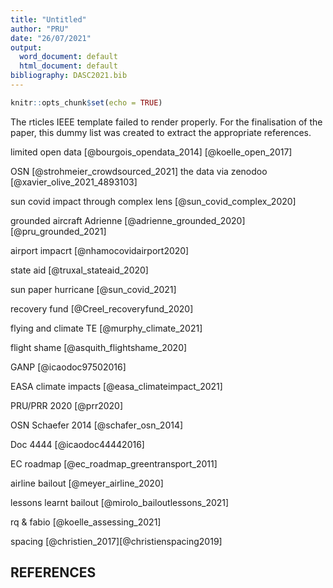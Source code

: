 ```yaml
---
title: "Untitled"
author: "PRU"
date: "26/07/2021"
output:
  word_document: default
  html_document: default
bibliography: DASC2021.bib
---
```


```r
knitr::opts_chunk$set(echo = TRUE)
```

The rticles IEEE template failed to render properly. For the finalisation of the paper, this dummy list was created to extract the appropriate references.

limited open data [@bourgois_opendata_2014] [@koelle_open_2017]

OSN [@strohmeier_crowdsourced_2021] the data via zenodoo [@xavier_olive_2021_4893103]

sun covid impact through complex lens [@sun_covid_complex_2020]

grounded aircraft Adrienne [@adrienne_grounded_2020] [@pru_grounded_2021]

airport impacrt [@nhamocovidairport2020]

state aid [@truxal_stateaid_2020]

sun paper hurricane [@sun_covid_2021]

recovery fund [@Creel_recoveryfund_2020]

flying and climate TE [@murphy_climate_2021]

flight shame [@asquith_flightshame_2020]

GANP [@icaodoc97502016]

EASA climate impacts [@easa_climateimpact_2021]

PRU/PRR 2020 [@prr2020]

OSN Schaefer 2014 [@schafer_osn_2014]

Doc 4444 [@icaodoc44442016]

EC roadmap [@ec_roadmap_greentransport_2011]

airline bailout [@meyer_airline_2020]

lessons learnt bailout [@mirolo_bailoutlessons_2021]

rq & fabio [@koelle_assessing_2021]

spacing [@christien_2017][@christienspacing2019]

## REFERENCES
